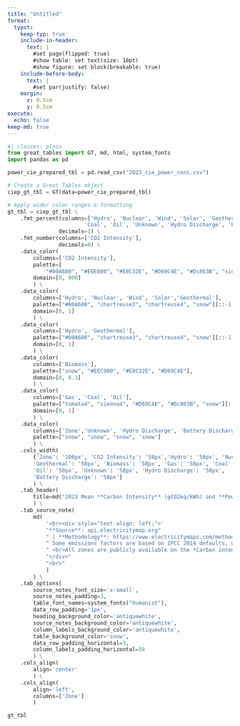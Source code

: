 ```yaml
---
title: "Untitled"
format:
  typst:
    keep-typ: true
    include-in-header:
      text: |
        #set page(flipped: true)
        #show table: set text(size: 10pt)
        #show figure: set block(breakable: true)
    include-before-body:
      text: |
        #set par(justify: false)
    margin:
      x: 0.5cm
      y: 0.5cm
execute:
  echo: false
keep-md: true
---
```


```python
#| classes: plain
from great_tables import GT, md, html, system_fonts
import pandas as pd

power_cie_prepared_tbl = pd.read_csv("2023_cie_power_cons.csv")

# Create a Great Tables object
ciep_gt_tbl = GT(data=power_cie_prepared_tbl)

# Apply wider color ranges & formatting
gt_tbl = ciep_gt_tbl \
    .fmt_percent(columns=['Hydro', 'Nuclear', 'Wind', 'Solar', 'Geothermal', 'Biomass', 'Gas',
                        'Coal', 'Oil', 'Unknown', 'Hydro Discharge', 'Battery Discharge'],
                decimals=1) \
    .fmt_number(columns=['CO2 Intensity'],
                decimals=0) \
    .data_color(
        columns=['CO2 Intensity'],
        palette=[
            "#00A600", "#E6E600", "#E8C32E", "#D69C4E", "#Dc863B", "sienna", "sienna4", "tomato4", "brown"],
        domain=[0, 900]
        ) \
    .data_color(
        columns=['Hydro', 'Nuclear', 'Wind', 'Solar','Geothermal'],
        palette=["#00A600", "chartreuse3", "chartreuse4", "snow"][::-1],
        domain=[0, 1]
        ) \
    .data_color(
        columns=['Hydro', 'Geothermal'],
        palette=["#00A600", "chartreuse3", "chartreuse4", "snow"][::-1],
        domain=[0, 1]
        ) \
    .data_color(
        columns=['Biomass'],
        palette=["snow", "#EEC900", "#E8C32E", "#D69C4E"],
        domain=[0, 0.3]
        ) \
    .data_color(
        columns=['Gas', 'Coal', 'Oil'],
        palette=["tomato4", "sienna4", "#D69C4E", "#Dc863B", "snow"][::-1],
        domain=[0, 1]
        ) \
    .data_color(
        columns=['Zone','Unknown', 'Hydro Discharge', 'Battery Discharge'],
        palette=["snow", "snow", "snow", 'snow']
        ) \
    .cols_width(
        {'Zone': '106px', 'CO2 Intensity': '58px','Hydro': '58px', 'Nuclear': '58px', 'Wind': '58px', 'Solar': '58px',
        'Geothermal': '58px', 'Biomass': '58px', 'Gas': '58px', 'Coal': '58px',
        'Oil': '58px', 'Unknown': '58px', 'Hydro Discharge': '58px',
        'Battery Discharge': '58px'}
        ) \
    .tab_header(
        title=md("2023 Mean **Carbon Intensity** (gCO2eq/kWh) and **Power Consumption** Breakdown (%)")
        ) \
    .tab_source_note(
        md(
            '<br><div style="text-align: left;">'
            "**Source**: api.electricitymap.org"
            " | **Methodology**: https://www.electricitymaps.com/methodology."
            " Some emissions factors are based on IPCC 2014 defaults, while some are based on more accurate regional factors."
            " <br>All zones are publicly available on the *Carbon intensity and emission factors* tab via Google docs link<br>"
            "</div>"
            "<br>"
            )
        ) \
    .tab_options(
        source_notes_font_size='x-small',
        source_notes_padding=3,
        table_font_names=system_fonts("humanist"),
        data_row_padding='1px',
        heading_background_color='antiquewhite',
        source_notes_background_color='antiquewhite',
        column_labels_background_color='antiquewhite',
        table_background_color='snow',
        data_row_padding_horizontal=3,
        column_labels_padding_horizontal=58
        ) \
    .cols_align(
        align='center'
        ) \
    .cols_align(
        align='left',
        columns=['Zone']
        )

gt_tbl

```